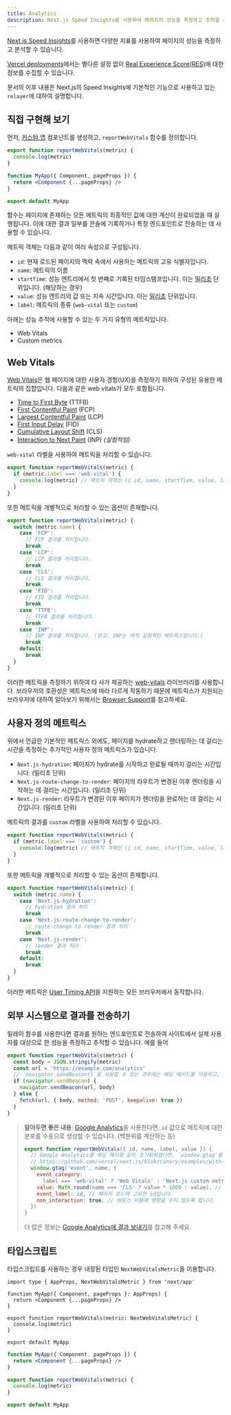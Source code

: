 ```yaml
---
title: Analytics
description: Next.js Speed Insights를 사용하여 페이지의 성능을 측정하고 추적할 수 있습니다.
---
```


[Next.js Speed Insights](https://nextjs.org/analytics)를 사용하면 다양한 지표를 사용하여 페이지의 성능을 측정하고 분석할 수 있습니다.

[Vercel deployments](https://vercel.com/docs/concepts/speed-insights?utm_source=next-site&utm_medium=docs&utm_campaign=next-website)에서는 별다른 설정 없이 [Real Experience Score(RES)](https://vercel.com/docs/concepts/speed-insights#core-web-vitals-explained?utm_source=next-site&utm_medium=docs&utm_campaign=next-website)에 대한 정보를 수집할 수 있습니다.

문서의 이후 내용은 Next.js의 Speed Insights에 기본적인 기능으로 사용하고 있는 `relayer`에 대하여 설명합니다.

<PagesOnly>

## 직접 구현해 보기

먼저, [커스텀 앱](/docs/pages/building-your-application/routing/custom-app) 컴포넌트를 생성하고, `reportWebVitals` 함수를 정의합니다.

```jsx filename="pages/_app.js"
export function reportWebVitals(metric) {
  console.log(metric)
}

function MyApp({ Component, pageProps }) {
  return <Component {...pageProps} />
}

export default MyApp
```

함수는 페이지에 존재하는 모든 메트릭의 최종적인 값에 대한 계산이 완료되었을 때 실행됩니다. 이에 대한 결과 일부를 콘솔에 기록하거나 특정 엔드포인트로 전송하는 데 사용할 수 있습니다.

메트릭 객체는 다음과 같이 여러 속성으로 구성됩니다.

- `id`: 현재 로드된 페이지의 맥락 속에서 사용하는 메트릭의 고유 식별자입니다.
- `name`: 메트릭의 이름
- `startTime`: 성능 엔트리에서 첫 번째로 기록된 타임스탬프입니다. 이는 [밀리초](https://developer.mozilla.org/en-US/docs/Web/API/DOMHighResTimeStamp) 단위입니다. (해당하는 경우)
- `value`: 성능 엔트리의 값 또는 지속 시간입니다. 이는 [밀리초](https://developer.mozilla.org/en-US/docs/Web/API/DOMHighResTimeStamp) 단위입니다.
- `label`: 메트릭의 종류 (`web-vital` 또는 `custom`)

아래는 성능 추적에 사용할 수 있는 두 가지 유형의 메트릭입니다.

- Web Vitals
- Custom metrics

</PagesOnly>

## Web Vitals

[Web Vitals](https://web.dev/vitals/)은 웹 페이지에 대한 사용자 경험(UX)을 측정하기 위하여 구성된 유용한 메트릭의 집합입니다. 다음과 같은 web vitals가 모두 포함됩니다.

- [Time to First Byte](https://developer.mozilla.org/en-US/docs/Glossary/Time_to_first_byte) (TTFB)
- [First Contentful Paint](https://developer.mozilla.org/en-US/docs/Glossary/First_contentful_paint) (FCP)
- [Largest Contentful Paint](https://web.dev/lcp/) (LCP)
- [First Input Delay](https://web.dev/fid/) (FID)
- [Cumulative Layout Shift](https://web.dev/cls/) (CLS)
- [Interaction to Next Paint](https://web.dev/inp/) (INP) _(실험적임)_

<PagesOnly>

`web-vital` 라벨을 사용하여 메트릭을 처리할 수 있습니다.

```js
export function reportWebVitals(metric) {
  if (metric.label === 'web-vital') {
    console.log(metric) // 메트릭 객체인 ({ id, name, startTiem, value, label })를 콘솔에 기록합니다.
  }
}
```

또한 메트릭을 개별적으로 처리할 수 있는 옵션이 존재합니다.

```js
export function reportWebVitals(metric) {
  switch (metric.name) {
    case 'FCP':
      // FCP 결과를 처리합니다.
      break
    case 'LCP':
      // LCP 결과를 처리합니다.
      break
    case 'CLS':
      // CLS 결과를 처리합니다.
      break
    case 'FID':
      // FID 결과를 처리합니다.
      break
    case 'TTFB':
      // TTFB 결과를 처리합니다.
      break
    case 'INP':
      // INP 결과를 처리합니다. (참고: INP는 아직 실험적인 메트릭스입니다.)
      break
    default:
      break
  }
}
```

이러한 메트릭을 측정하기 위하여 타 사가 제공하는 [web-vitals](https://github.com/GoogleChrome/web-vitals) 라이브러리를 사용합니다. 브라우저의 호환성은 메트릭스에 따라 다르게 작동하기 때문에 메트릭스가 지원되는 브라우저에 대하여 알아보기 위해서는 [Browser
Support](https://github.com/GoogleChrome/web-vitals#browser-support)를 참고하세요.

## 사용자 정의 메트릭스

위에서 언급한 기본적인 메트릭스 외에도, 페이지를 hydrate하고 렌더링하는 데 걸리는 시간을 측정하는 추가적인 사용자 정의 메트릭스가 있습니다.

- `Next.js-hydration`: 페이지가 hydrate를 시작하고 완료될 때까지 걸리는 시간입니다. (밀리초 단위)
- `Next.js-route-change-to-render`: 페이지의 라우트가 변경된 이후 렌더링을 시작하는 데 걸리는 시간입니다. (밀리초 단위)
- `Next.js-render`: 라우트가 변경된 이후 페이지가 렌더링을 완료하는 데 걸리는 시간입니다. (밀리초 단위)

메트릭의 결과를 `custom` 라벨을 사용하여 처리할 수 있습니다.

```js
export function reportWebVitals(metric) {
  if (metric.label === 'custom') {
    console.log(metric) // 메트릭 객체인 ({ id, name, startTiem, value, label })를 콘솔에 기록합니다.
  }
}
```

또한 메트릭을 개별적으로 처리할 수 있는 옵션이 존재합니다.

```js
export function reportWebVitals(metric) {
  switch (metric.name) {
    case 'Next.js-hydration':
      // hydration 결과 처리
      break
    case 'Next.js-route-change-to-render':
      // route-change to render 결과 처리
      break
    case 'Next.js-render':
      // render 결과 처리
      break
    default:
      break
  }
}
```

이러한 메트릭은 [User Timing API](https://caniuse.com/#feat=user-timing)을 지원하는 모든 브러우저에서 동작합니다.

## 외부 시스템으로 결과를 전송하기

릴레이 함수를 사용한다면 결과를 원하는 엔드포인트로 전송하여 사이트에서 실제 사용자를 대상으로 한 성능을 측정하고 추적할 수 있습니다. 예를 들어

```js
export function reportWebVitals(metric) {
  const body = JSON.stringify(metric)
  const url = 'https://example.com/analytics'
  // `navigator.sendBeacon()`을 사용할 수 있는 경우에는 해당 메서드를 이용하고, 그렇지 않은 경우에는 `fetch()`를 사용합니다.
  if (navigator.sendBeacon) {
    navigator.sendBeacon(url, body)
  } else {
    fetch(url, { body, method: 'POST', keepalive: true })
  }
}
```

> **알아두면 좋은 내용**: [Google Analytics](https://analytics.google.com/analytics/web/)을 사용한다면, `id` 값으로 메트릭에 대한 분포를 수동으로 생성할 수 있습니다. (백분위를 계산하는 등)
>
> ```js
> export function reportWebVitals({ id, name, label, value }) {
>   // Google Analytics를 해당 예시와 같이 초기화하였다면, `window.gtag`를 사용합니다.
>   // https://github.com/vercel/next.js/blob/canary/examples/with-google-analytics/pages/_app.js
>   window.gtag('event', name, {
>     event_category:
>       label === 'web-vital' ? 'Web Vitals' : 'Next.js custom metric',
>     value: Math.round(name === 'CLS' ? value * 1000 : value), // 값은 정수로 지정합니다.
>     event_label: id, // 페이지 로드에 고유한 id입니다.
>     non_interaction: true, // 바운스 비율에 영향을 주지 않도록 합니다.
>   })
> }
> ```
>
> 더 많은 정보는 [Google Analytics에 결과 보내기](https://github.com/GoogleChrome/web-vitals#send-the-results-to-google-analytics)를 참고해 주세요.

## 타입스크립트

타입스크립트를 사용하는 경우 내장된 타입인 `NextWebVitalsMetric`을 이용합니다.

```tsx filename="pages/_app.tsx" switcher
import type { AppProps, NextWebVitalsMetric } from 'next/app'

function MyApp({ Component, pageProps }: AppProps) {
  return <Component {...pageProps} />
}

export function reportWebVitals(metric: NextWebVitalsMetric) {
  console.log(metric)
}

export default MyApp
```

```jsx filename="pages/_app.js" switcher
function MyApp({ Component, pageProps }) {
  return <Component {...pageProps} />
}

export function reportWebVitals(metric) {
  console.log(metric)
}

export default MyApp
```

</PagesOnly>
